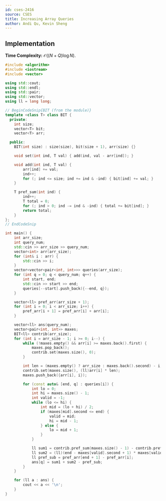 ```yaml
---
id: cses-2416
source: CSES
title: Increasing Array Queries
author: Andi Qu, Kevin Sheng
---
```


<Spoiler title="Hint 1">

</Spoiler>

<Spoiler title="Hint 2">

</Spoiler>

<Spoiler title="Solution">

## Implementation

**Time Complexity:** $\mathcal O((N + Q) \log N)$.

<LanguageSection>
<CPPSection>

```cpp
#include <algorithm>
#include <iostream>
#include <vector>

using std::cout;
using std::endl;
using std::pair;
using std::vector;
using ll = long long;

// BeginCodeSnip{BIT (from the module)}
template <class T> class BIT {
  private:
	int size;
	vector<T> bit;
	vector<T> arr;

  public:
	BIT(int size) : size(size), bit(size + 1), arr(size) {}

	void set(int ind, T val) { add(ind, val - arr[ind]); }

	void add(int ind, T val) {
		arr[ind] += val;
		ind++;
		for (; ind <= size; ind += ind & -ind) { bit[ind] += val; }
	}

	T pref_sum(int ind) {
		ind++;
		T total = 0;
		for (; ind > 0; ind -= ind & -ind) { total += bit[ind]; }
		return total;
	}
};
// EndCodeSnip

int main() {
	int arr_size;
	int query_num;
	std::cin >> arr_size >> query_num;
	vector<int> arr(arr_size);
	for (int& i : arr) {
		std::cin >> i;
	}
	vector<vector<pair<int, int>>> queries(arr_size);
	for (int q = 0; q < query_num; q++) {
		int start, end;
		std::cin >> start >> end;
		queries[--start].push_back({--end, q});
	}

	vector<ll> pref_arr(arr_size + 1);
	for (int i = 0; i < arr_size; i++) {
		pref_arr[i + 1] = pref_arr[i] + arr[i];
	}

	vector<ll> ans(query_num);
	vector<pair<int, int>> maxes;
	BIT<ll> contrib(arr_size);
	for (int i = arr_size - 1; i >= 0; i--) {
		while (!maxes.empty() && arr[i] >= maxes.back().first) {
			maxes.pop_back();
			contrib.set(maxes.size(), 0);
		}

		int len = (maxes.empty() ? arr_size : maxes.back().second) - i;
		contrib.set(maxes.size(), (ll)arr[i] * len);
		maxes.push_back({arr[i], i});

		for (const auto& [end, q] : queries[i]) {
			int lo = 0;
			int hi = maxes.size() - 1;
			int valid = -1;
			while (lo <= hi) {
				int mid = (lo + hi) / 2;
				if (maxes[mid].second <= end) {
					valid = mid;
					hi = mid - 1;
				} else {
					lo = mid + 1;
				}
			}

			ll sum1 = contrib.pref_sum(maxes.size() - 1) - contrib.pref_sum(valid);
			ll sum2 = (ll)(end - maxes[valid].second + 1) * maxes[valid].first;
			ll pref_sub = pref_arr[end + 1] - pref_arr[i];
			ans[q] = sum1 + sum2 - pref_sub;
		}
	}

	for (ll a : ans) {
		cout << a << '\n';
	}
}
```

</CPPSection>
</LanguageSection>

</Spoiler>
